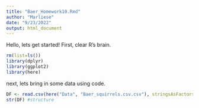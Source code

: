 ```yaml
---
title: "Baer_Homework10.Rmd"
author: "Marliese"
date: "9/23/2022"
output: html_document
---
```


Hello, lets get started! First, clear R's brain.


```r
rm(list=ls())
library(dplyr)
library(ggplot2)
library(here)
```


next, lets bring in some data using code.

```r
DF <- read.csv(here("Data", "Baer_squirrels.csv.csv"), stringsAsFactors=TRUE)
str(DF) #structure
```





